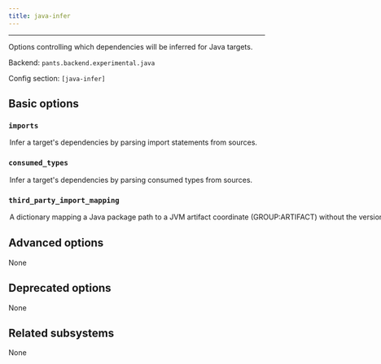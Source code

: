 ```yaml
---
title: java-infer
---
```



---

Options controlling which dependencies will be inferred for Java targets.

Backend: <span className="color--primary">`pants.backend.experimental.java`</span>

Config section: <span className="color--primary">`[java-infer]`</span>

<span className={styles.options}>

## Basic options

### `imports`

<Option
  cli_repr={`--[no-]java-infer-imports`}
  env_repr='PANTS_JAVA_INFER_IMPORTS'
  default_repr={`True`}
>

Infer a target&#x27;s dependencies by parsing import statements from sources.

</Option>

### `consumed_types`

<Option
  cli_repr={`--[no-]java-infer-consumed-types`}
  env_repr='PANTS_JAVA_INFER_CONSUMED_TYPES'
  default_repr={`True`}
>

Infer a target&#x27;s dependencies by parsing consumed types from sources.

</Option>

### `third_party_import_mapping`

<Option
  cli_repr={`--java-infer-third-party-import-mapping="{'key1': val1, 'key2': val2, ...}"`}
  env_repr='PANTS_JAVA_INFER_THIRD_PARTY_IMPORT_MAPPING'
  default_repr={`{}`}
>

A dictionary mapping a Java package path to a JVM artifact coordinate (GROUP:ARTIFACT) without the version.

See `jvm_artifact` for more information on the mapping syntax.

</Option>

## Advanced options

None

## Deprecated options

None

## Related subsystems

None

</span>
